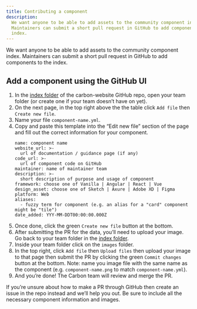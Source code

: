 ```yaml
---
title: Contributing a component
description:
  We want anyone to be able to add assets to the community component index.
  Maintainers can submit a short pull request in GitHub to add components to the
  index.
---
```


<PageDescription>

We want anyone to be able to add assets to the community component index.
Maintainers can submit a short pull request in GitHub to add components to the
index.

</PageDescription>

## Add a component using the GitHub UI

1. In the
   [index folder](https://github.com/carbon-design-system/carbon-website/tree/master/src/data/index)
   of the carbon-website GitHub repo, open your team folder (or create one if
   your team doesn’t have on yet).
2. On the next page, in the top right above the the table click `Add file` then
   `Create new file`.
3. Name your file `component-name.yml`.
4. Copy and paste this template into the “Edit new file” section of the page and
   fill out the correct information for your component.
   ```
   name: component name
   website_url: >-
     url of documentation / guidance page (if any)
   code_url: >-
     url of component code on GitHub
   maintainer: name of maintainer team
   description: >-
     short description of purpose and usage of component
   framework: choose one of Vanilla | Angular | React | Vue
   design_asset: choose one of Sketch | Axure | Adobe XD | Figma
   platform: Web
   aliases:
     - fuzzy term for component (e.g. an alias for a "card" component might be "tile")
   date_added: YYY-MM-DDT00:00:00.000Z
   ```
5. Once done, click the green `Create new file` button at the bottom.
6. After submitting the PR for the data, you’ll need to upload your image. Go
   back to your team folder in the
   [index folder](https://github.com/carbon-design-system/carbon-website/tree/master/src/data/index).
7. Inside your team folder click on the `images` folder.
8. In the top right, click `Add file` then `Upload files` then upload your image
   to that page then submit the PR by clicking the green `Commit changes` button
   at the bottom. Note: name you image file with the same name as the component
   (e.g. `component-name.png` to match `component-name.yml`).
9. And you’re done! The Carbon team will review and merge the PR.

If you’re unsure about how to make a PR through GitHub then create an issue in
the repo instead and we’ll help you out. Be sure to include all the necessary
component information and images.
